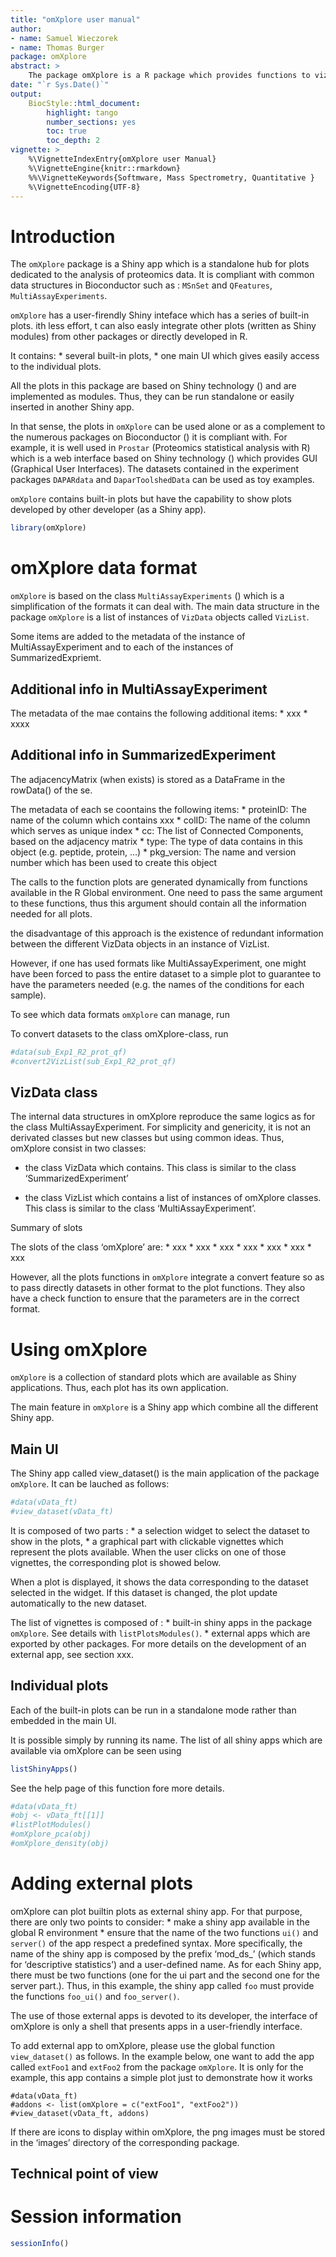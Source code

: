 ---
title: "omXplore user manual"
author: 
- name: Samuel Wieczorek
- name: Thomas Burger
package: omXplore
abstract: >
    The package omXplore is a R package which provides functions to vizualize quantitative data from label-free proteomics experiments. It can deal with common data formats in Bioconductor such as MSnSet, MultiAssayEperiments, QFeatures or even simple lists. This document covers the functionalities available in `r BiocStyle::pkg_ver('omXplore')`.
date: "`r Sys.Date()`"
output:
    BiocStyle::html_document:
        highlight: tango
        number_sections: yes
        toc: true
        toc_depth: 2
vignette: >
    %\VignetteIndexEntry{omXplore user Manual}
    %\VignetteEngine{knitr::rmarkdown}
    %%\VignetteKeywords{Softmware, Mass Spectrometry, Quantitative }
    %\VignetteEncoding{UTF-8}
---

\newcommand{\shellcmd}[1]{\\\indent\indent\texttt{\footnotesize\# #1}}

\newcommand{\Rcmd}[1]{\\\indent\indent\texttt{\footnotesize\# #1}}

\newcommand{\bordurefigure}[1]{\fbox{\includegraphics{#1}}}



# Introduction

The `omXplore` package is a Shiny app which is a standalone hub for plots
dedicated to the analysis of proteomics data. It is compliant with common data 
structures in Bioconductor such as : `MSnSet` and `QFeatures`, `MultiAssayExperiments`. 

`omXplore` has a user-firendly Shiny inteface which has a series of built-in plots. ith less effort, t can also easly integrate other plots (written as Shiny modules) from other packages or directly developed in R.

It contains:
* several built-in plots,
* one main UI which gives easily access to the individual plots.

All the plots in this package are based on Shiny technology 
(\url{http://shiny.rstudio.com/}) and are implemented as modules. Thus, they can be run standalone or easily inserted in another Shiny app.

In that sense, the plots in `omXplore` can be used alone or as a complement to 
the numerous packages on Bioconductor (\url{https://www.bioconductor.org/}) it is compliant with. For example, it is well used in `Prostar` (Proteomics statistical analysis with R) which is a 
web interface based on Shiny technology (\url{http://shiny.rstudio.com/}) which
provides GUI (Graphical User Interfaces).
The datasets contained in the experiment packages `DAPARdata` and `DaparToolshedData` can be used as toy examples.

`omXplore` contains built-in plots but have the capability to show plots developed by other developer (as a Shiny app).

```{r loagPkg, warning = FALSE, message = FALSE, echo = TRUE}
library(omXplore)
```

# omXplore data format

`omXplore` is based on the class `MultiAssayExperiments` (\url{https://www.bioconductor.org/packages/release/bioc/html/MultiAssayExperiment.html}) which is a 
simplification of the formats it can deal with. The main data structure in the
package `omXplore` is a list of instances of `VizData` objects called `VizList`.


Some items are added to the metadata of the instance of MultiAssayExperiment and to each
of the instances of SummarizedExpriemt.

## Additional info in MultiAssayExperiment

The metadata of the mae contains the following additional items:
* xxx
* xxxx

## Additional info in SummarizedExperiment

The adjacencyMatrix (when exists) is stored as a DataFrame in the rowData() of the se.


The metadata of each se coontains the following items:
* proteinID: The name of the column which contains xxx
* colID: The name of the column which serves as unique index 
* cc: The list of Connected Components, based on the adjacency matrix
* type: The type of data contains in this object (e.g. peptide, protein, ...)
* pkg_version: The name and version number which has been used to create this object



The calls to the function plots are generated dynamically from functions available
in the R Global environment. One need to pass the same argument to these functions,
thus this argument should contain all the information needed for all plots.

the disadvantage of this approach is the existence of redundant information between
the different VizData objects in an instance of VizList.

However, if one has used formats like MultiAssayExperiment, one might have been
forced to pass the entire dataset to a simple plot to guarantee to have the 
parameters needed (e.g. the names of the conditions for each sample).

To see which data formats `omXplore` can manage, run 


To convert datasets to the class omXplore-class, run

```{r convert2Viz, message = FALSE, warning = FALSE, echo = TRUE}
#data(sub_Exp1_R2_prot_qf)
#convert2VizList(sub_Exp1_R2_prot_qf)
```


## VizData class

The internal data structures in omXplore reproduce the same logics as for
the class MultiAssayExperiment. For simplicity and genericity, it is not
an derivated classes but new classes but using common ideas.
Thus, omXplore consist in two classes:

* the class VizData which contains. This class is similar to the class 
'SummarizedExperiment'


* the class VizList which contains a list of instances of omXplore classes. This class is similar to the class 'MultiAssayExperiment'.


Summary of slots


The slots of the class 'omXplore' are:
* xxx
* xxx
* xxx
* xxx
* xxx
* xxx
* xxx

However, all the plots functions in `omXplore` integrate a convert feature 
so as to pass directly datasets in other format to the plot functions. They
also have a check function to ensure that the parameters are in the correct
format.



# Using omXplore

`omXplore` is a collection of standard plots which are available as Shiny applications. Thus, each plot has its own application.

The main feature in `omXplore` is a Shiny app which combine all the different Shiny app.

## Main UI

The Shiny app called view_dataset() is the main application of the package
`omXplore`. It can be lauched as follows:


```{r view_dataset, eval=FALSE, fig.show='hide', message = FALSE, warning = FALSE, echo = TRUE}
#data(vData_ft)
#view_dataset(vData_ft)
```

It is composed of two parts :
* a selection widget to select the dataset to show in the plots,
* a graphical part with clickable vignettes which represent the plots 
available. When the user clicks on one of those vignettes, the corresponding 
plot is showed below.

When a plot is displayed, it shows the data corresponding to the dataset 
selected in the widget. If this dataset is changed, the plot update 
automatically to the new dataset.


The list of vignettes is composed of :
* built-in shiny apps in the package `omXplore`. See details with 
`listPlotsModules()`.
* external apps which are exported by other packages. For more details on the
development of an external app, see section xxx.






## Individual plots

Each of the built-in plots can be run in a standalone mode rather than embedded 
in the main UI.

It is possible simply by running its name. The list of all shiny apps which are 
available via omXplore can be seen using

```{r listShinyApps, eval = TRUE, message = FALSE, warning = FALSE, echo = TRUE}
listShinyApps()
```
See the help page of this function fore more details.


```{r ex_modules, eval = FALSE, fig.show='hide', message = FALSE, warning = FALSE, echo = TRUE}
#data(vData_ft)
#obj <- vData_ft[[1]]
#listPlotModules()
#omXplore_pca(obj)
#omXplore_density(obj)
```

# Adding external plots

omXplore can plot builtin plots as external shiny app. For that purpose, there 
are only two points to consider:
* make a shiny app available in the global R environment
* ensure that the name of the two functions `ui()` and `server()` of the app 
respect a predefined syntax. More specifically, the name of the shiny app is 
composed by the prefix 'mod_ds_' (which stands for 'descriptive statistics') and 
a user-defined name. As for each Shiny app, there must be two functions (one 
for the ui part and the second one for the server part.).
Thus, in this example, the shiny app called `foo` must provide the functions 
`foo_ui()` and `foo_server()`. 


The use of those external apps is devoted to its developer, the interface of 
omXplore is only a shell that presents apps in a user-friendly interface.

To add external app to omXplore, please use the global function `view_dataset()`
as follows. In the example below, one want to add the app called `extFoo1` and 
`extFoo2` from the package `omXplore`. It is only for the example, this app 
contains a simple plot just to demonstrate how it works

```
#data(vData_ft)
#addons <- list(omXplore = c("extFoo1", "extFoo2"))
#view_dataset(vData_ft, addons)
```


If there are icons to display within omXplore, the png images must be stored in
the 'images' directory of the corresponding package.


## Technical point of view



# Session information

```{r}
sessionInfo()
```
